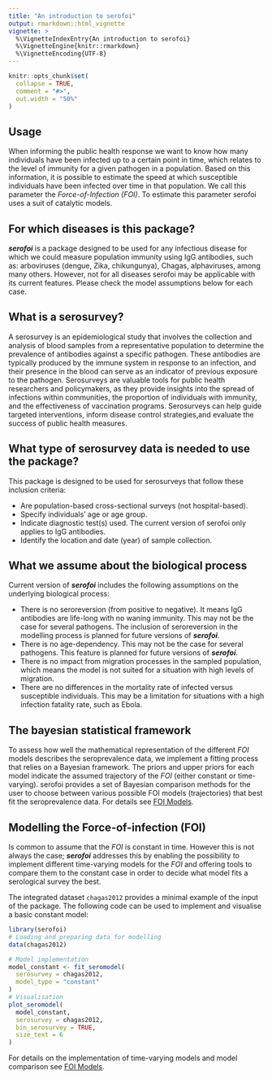 ```yaml
---
title: "An introduction to serofoi"
output: rmarkdown::html_vignette
vignette: >
  %\VignetteIndexEntry{An introduction to serofoi}
  %\VignetteEngine{knitr::rmarkdown}
  %\VignetteEncoding{UTF-8}
---
```


```r
knitr::opts_chunk$set(
  collapse = TRUE,
  comment = "#>",
  out.width = "50%"
)
```

::: {.alert .alert-primary}
## Usage{-}

When informing the public health response we want to know how many individuals have been infected up to a certain point in time, which relates to the level of immunity for a given pathogen in a population. Based on this information, it is possible to estimate the speed at which susceptible individuals have been infected over time in that population. We call this parameter the *Force-of-Infection (FOI)*. To estimate this parameter serofoi uses a suit of catalytic models.
:::

## For which diseases is this package?

***serofoi*** is a package designed to be used for any infectious disease for which we could measure population immunity using IgG antibodies, such as: arboviruses (dengue, Zika, chikungunya), Chagas, alphaviruses, among many others. However, not for all diseases serofoi may be applicable with its current features. Please check the model assumptions below for each case.

## What is a serosurvey?

A serosurvey is an epidemiological study that involves the collection and analysis of blood samples from a representative population to determine the prevalence of antibodies against a specific pathogen. These antibodies are typically produced by the immune system in response to an infection, and their presence in the blood can serve as an indicator of previous exposure to the pathogen. Serosurveys are valuable tools for public health researchers and policymakers, as they provide insights into the spread of infections within communities, the proportion of individuals with immunity, and the effectiveness of vaccination programs. Serosurveys can help guide targeted interventions, inform disease control strategies,and evaluate the success of public health measures.

## What type of serosurvey data is needed to use the package?

This package is designed to be used for serosurveys that follow these inclusion criteria:

* Are population-based cross-sectional surveys (not hospital-based).
* Specify individuals' age or age group.
* Indicate diagnostic test(s) used. The current version of serofoi only applies to IgG antibodies.
* Identify the location and date (year) of sample collection.

## What we assume about the biological process

Current version of ***serofoi*** includes the following assumptions on the underlying biological process:

* There is no seroreversion (from positive to negative). It means IgG antibodies are life-long with no waning immunity. This may not be the case for several pathogens. The inclusion of seroreversion in the modelling process is planned for future versions of ***serofoi***.
* There is no age-dependency. This may not be the case for several pathogens. This feature is planned for future versions of ***serofoi***.
* There is no impact from migration processes in the sampled population, which means the model is not suited for a situation with high levels of migration. 
* There are no differences in the mortality rate of infected versus susceptible individuals. This may be a limitation for situations with a high infection fatality rate, such as Ebola.

## The bayesian statistical framework

To assess how well the mathematical representation of the different *FOI* models describes the seroprevalence data, we implement a fitting process that relies on a Bayesian framework. The priors and upper priors for each model indicate the assumed trajectory of the *FOI* (either constant or time-varying). serofoi provides a set of Bayesian comparison methods for the user to choose between various possible FOI models (trajectories) that best fit the seroprevalence data. For details see [FOI Models](https://trace-lac.github.io/serofoi/articles/foi_models.html).

## Modelling the Force-of-infection (FOI)

Is common to assume that the *FOI* is constant in time. However this is not always the case; ***serofoi*** addresses this by enabling the possibility to implement different time-varying models for the *FOI* and offering tools to compare them to the constant case in order to decide what model fits a serological survey the best.

The integrated dataset `chagas2012` provides a minimal example of the input of the package. The following code can be used to implement and visualise a basic constant model:

```r
library(serofoi)
# Loading and preparing data for modelling
data(chagas2012)

# Model implementation
model_constant <- fit_seromodel(
  serosurvey = chagas2012,
  model_type = "constant"
)
# Visualisation
plot_seromodel(
  model_constant,
  serosurvey = chagas2012,
  bin_serosurvey = TRUE,
  size_text = 6
)
```
For details on the implementation of time-varying models and model comparison see [FOI Models](https://trace-lac.github.io/serofoi/articles/foi_models.html).

